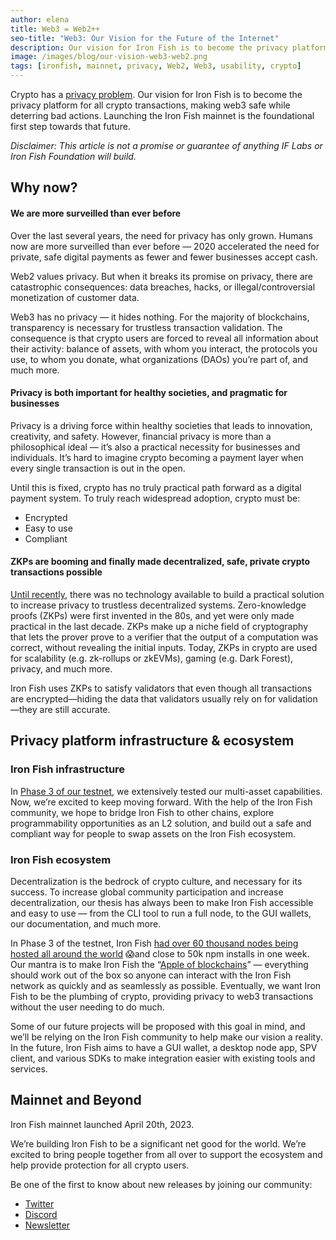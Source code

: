```yaml
---
author: elena
title: Web3 = Web2++
seo-title: "Web3: Our Vision for the Future of the Internet"
description: Our vision for Iron Fish is to become the privacy platform for all crypto transactions.
image: /images/blog/our-vision-web3-web2.png
tags: [ironfish, mainnet, privacy, Web2, Web3, usability, crypto]
---
```


Crypto has a [privacy problem](https://www.ironfish.network/blog/2021/03/03/bitcoin-ethreum-privacy). Our vision for Iron Fish is to become the privacy platform for all crypto transactions, making web3 safe while deterring bad actions. Launching the Iron Fish mainnet is the foundational first step towards that future.

*Disclaimer: This article is not a promise or guarantee of anything IF Labs or Iron Fish Foundation will build.*

## Why now?

#### We are more surveilled than ever before

Over the last several years, the need for privacy has only grown. Humans now are more surveilled than ever before — 2020 accelerated the need for private, safe digital payments as fewer and fewer businesses accept cash.

Web2 values privacy. But when it breaks its promise on privacy, there are catastrophic consequences: data breaches, hacks, or illegal/controversial monetization of customer data.

Web3 has no privacy — it hides nothing. For the majority of blockchains, transparency is necessary for trustless transaction validation. The consequence is that crypto users are forced to reveal all information about their activity: balance of assets, with whom you interact, the protocols you use, to whom you donate, what organizations (DAOs) you’re part of, and much more.

#### Privacy is both important for healthy societies, and pragmatic for businesses

Privacy is a driving force within healthy societies that leads to innovation, creativity, and safety. However, financial privacy is more than a philosophical ideal — it’s also a practical necessity for businesses and individuals. It’s hard to imagine crypto becoming a payment layer when every single transaction is out in the open.

Until this is fixed, crypto has no truly practical path forward as a digital payment system. To truly reach widespread adoption, crypto must be:

-   Encrypted
-   Easy to use
-   Compliant

#### ZKPs are booming and finally made decentralized, safe, private crypto transactions possible

[Until recently](https://thedefiant.io/zero-knowledge-proofs-digital-trust), there was no technology available to build a practical solution to increase privacy to trustless decentralized systems. Zero-knowledge proofs (ZKPs) were first invented in the 80s, and yet were only made practical in the last decade. ZKPs make up a niche field of cryptography that lets the prover prove to a verifier that the output of a computation was correct, without revealing the initial inputs. Today, ZKPs in crypto are used for scalability (e.g. zk-rollups or zkEVMs), gaming (e.g. Dark Forest), privacy, and much more.

Iron Fish uses ZKPs to satisfy validators that even though  all transactions are encrypted—hiding the data that validators usually rely on for validation—they are still accurate.

## Privacy platform infrastructure & ecosystem

### Iron Fish infrastructure

In [Phase 3 of our testnet](https://www.ironfish.network/learn/blog/2023-01-18-phase3), we extensively tested our multi-asset capabilities. Now, we’re excited to keep moving forward. With the help of the Iron Fish community, we hope to bridge Iron Fish to other chains, explore programmability opportunities as an L2 solution, and build out a safe and compliant way for people to swap assets on the Iron Fish ecosystem.

### Iron Fish ecosystem

Decentralization is the bedrock of crypto culture, and necessary for its success. To increase global community participation and increase decentralization, our thesis has always been to make Iron Fish accessible and easy to use — from the CLI tool to run a full node, to the GUI wallets, our documentation, and much more.

In Phase 3 of the testnet, Iron Fish [had over 60 thousand nodes being hosted all around the world](https://www.ironfish.network/learn/blog/2023-02-23-phase3-update) 😱and close to 50k npm installs in one week. Our mantra is to make Iron Fish the “[Apple of blockchains](https://www.sequoiacap.com/article/elena-nadolinski-spotlight/)” — everything should work out of the box so anyone can interact with the Iron Fish network as quickly and as seamlessly as possible. Eventually, we want Iron Fish to be the plumbing of crypto, providing privacy to web3 transactions without the user needing to do much.

Some of our future projects will be proposed with this goal in mind, and we’ll be relying on the Iron Fish community to help make our vision a reality. In the future, Iron Fish aims to have a GUI wallet, a desktop node app, SPV client, and various SDKs to make integration easier with existing tools and services.

## Mainnet and Beyond

Iron Fish mainnet launched April 20th, 2023.

We’re building Iron Fish to be a significant net good for the world. We’re excited to bring people together from all over to support the ecosystem and help provide protection for all crypto users.

Be one of the first to know about new releases by joining our community:

-   [Twitter](https://twitter.com/ironfishcrypto)
-   [Discord](https://discord.gg/uCWctApGYN)
-   [Newsletter](https://www.ironfish.network/#:~:text=Stay%20up%20to%20date%20with%20Iron%20Fish)
